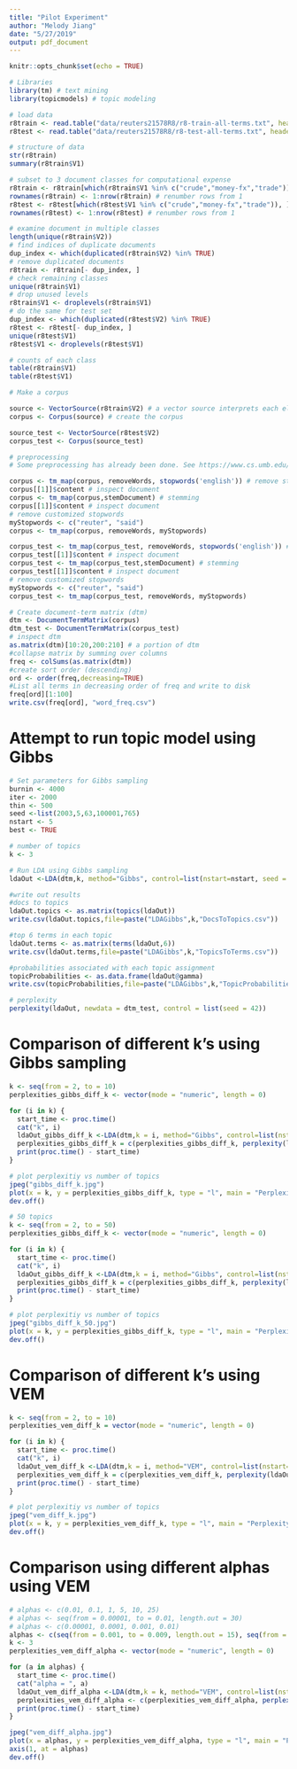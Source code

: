 ```yaml
---
title: "Pilot Experiment"
author: "Melody Jiang"
date: "5/27/2019"
output: pdf_document
---
```


```r
knitr::opts_chunk$set(echo = TRUE)
```

```r
# Libraries
library(tm) # text mining
library(topicmodels) # topic modeling
```

```r
# load data
r8train <- read.table("data/reuters21578R8/r8-train-all-terms.txt", header = FALSE, sep = "\t")
r8test <- read.table("data/reuters21578R8/r8-test-all-terms.txt", header = FALSE, sep = "\t")
```

```r
# structure of data
str(r8train)
summary(r8train$V1)
```

```r
# subset to 3 document classes for computational expense
r8train <- r8train[which(r8train$V1 %in% c("crude","money-fx","trade")), ]
rownames(r8train) <- 1:nrow(r8train) # renumber rows from 1
r8test <- r8test[which(r8test$V1 %in% c("crude","money-fx","trade")), ]
rownames(r8test) <- 1:nrow(r8test) # renumber rows from 1
```

```r
# examine document in multiple classes
length(unique(r8train$V2))
# find indices of duplicate documents
dup_index <- which(duplicated(r8train$V2) %in% TRUE)
# remove duplicated documents
r8train <- r8train[- dup_index, ]
# check remaining classes
unique(r8train$V1)
# drop unused levels
r8train$V1 <- droplevels(r8train$V1)
# do the same for test set
dup_index <- which(duplicated(r8test$V2) %in% TRUE)
r8test <- r8test[- dup_index, ]
unique(r8test$V1)
r8test$V1 <- droplevels(r8test$V1)
```

```r
# counts of each class
table(r8train$V1)
table(r8test$V1)
```

```r
# Make a corpus

source <- VectorSource(r8train$V2) # a vector source interprets each element of the vector as a document
corpus <- Corpus(source) # create the corpus

source_test <- VectorSource(r8test$V2)
corpus_test <- Corpus(source_test)
```

```r
# preprocessing
# Some preprocessing has already been done. See https://www.cs.umb.edu/~smimarog/textmining/datasets/

corpus <- tm_map(corpus, removeWords, stopwords('english')) # remove stopwords
corpus[[1]]$content # inspect document
corpus <- tm_map(corpus,stemDocument) # stemming
corpus[[1]]$content # inspect document
# remove customized stopwords
myStopwords <- c("reuter", "said")
corpus <- tm_map(corpus, removeWords, myStopwords)

corpus_test <- tm_map(corpus_test, removeWords, stopwords('english')) # remove stopwords
corpus_test[[1]]$content # inspect document
corpus_test <- tm_map(corpus_test,stemDocument) # stemming
corpus_test[[1]]$content # inspect document
# remove customized stopwords
myStopwords <- c("reuter", "said")
corpus_test <- tm_map(corpus_test, removeWords, myStopwords)
```

```r
# Create document-term matrix (dtm)
dtm <- DocumentTermMatrix(corpus)
dtm_test <- DocumentTermMatrix(corpus_test)
# inspect dtm
as.matrix(dtm)[10:20,200:210] # a portion of dtm
#collapse matrix by summing over columns
freq <- colSums(as.matrix(dtm))
#create sort order (descending)
ord <- order(freq,decreasing=TRUE)
#List all terms in decreasing order of freq and write to disk
freq[ord][1:100]
write.csv(freq[ord], "word_freq.csv")
```

# Attempt to run topic model using Gibbs

```r
# Set parameters for Gibbs sampling
burnin <- 4000
iter <- 2000
thin <- 500
seed <-list(2003,5,63,100001,765)
nstart <- 5
best <- TRUE
```

```r
# number of topics
k <- 3
```

```r
# Run LDA using Gibbs sampling
ldaOut <-LDA(dtm,k, method="Gibbs", control=list(nstart=nstart, seed = seed, best=best, burnin = burnin, iter = iter, thin=thin))
```

```r
#write out results
#docs to topics
ldaOut.topics <- as.matrix(topics(ldaOut))
write.csv(ldaOut.topics,file=paste("LDAGibbs",k,"DocsToTopics.csv"))
```

```r
#top 6 terms in each topic
ldaOut.terms <- as.matrix(terms(ldaOut,6))
write.csv(ldaOut.terms,file=paste("LDAGibbs",k,"TopicsToTerms.csv"))
```

```r
#probabilities associated with each topic assignment
topicProbabilities <- as.data.frame(ldaOut@gamma)
write.csv(topicProbabilities,file=paste("LDAGibbs",k,"TopicProbabilities.csv"))
```

```r
# perplexity
perplexity(ldaOut, newdata = dtm_test, control = list(seed = 42))
```

# Comparison of different k's using Gibbs sampling

```r
k <- seq(from = 2, to = 10)
perplexities_gibbs_diff_k <- vector(mode = "numeric", length = 0)

for (i in k) {
  start_time <- proc.time()
  cat("k", i)
  ldaOut_gibbs_diff_k <-LDA(dtm,k = i, method="Gibbs", control=list(nstart=nstart, seed = seed, best=best, burnin = burnin, iter = iter, thin=thin))
  perplexities_gibbs_diff_k = c(perplexities_gibbs_diff_k, perplexity(ldaOut_gibbs_diff_k, newdata = dtm_test, control = list(seed = 42)))
  print(proc.time() - start_time)
}
```

```r
# plot perplexitiy vs number of topics
jpeg("gibbs_diff_k.jpg")
plot(x = k, y = perplexities_gibbs_diff_k, type = "l", main = "Perplexity vs k using Gibbs sampling")
dev.off()
```

```r
# 50 topics
k <- seq(from = 2, to = 50)
perplexities_gibbs_diff_k <- vector(mode = "numeric", length = 0)

for (i in k) {
  start_time <- proc.time()
  cat("k", i)
  ldaOut_gibbs_diff_k <-LDA(dtm,k = i, method="Gibbs", control=list(nstart=nstart, seed = seed, best=best, burnin = burnin, iter = iter, thin=thin))
  perplexities_gibbs_diff_k = c(perplexities_gibbs_diff_k, perplexity(ldaOut_gibbs_diff_k, newdata = dtm_test, control = list(seed = 42)))
  print(proc.time() - start_time)
}

# plot perplexitiy vs number of topics
jpeg("gibbs_diff_k_50.jpg")
plot(x = k, y = perplexities_gibbs_diff_k, type = "l", main = "Perplexity vs k using Gibbs sampling")
dev.off()
```


# Comparison of different k's using VEM

```r
k <- seq(from = 2, to = 10)
perplexities_vem_diff_k = vector(mode = "numeric", length = 0)

for (i in k) {
  start_time <- proc.time()
  cat("k", i)
  ldaOut_vem_diff_k <-LDA(dtm,k = i, method="VEM", control=list(nstart=nstart, seed = seed, best=best))
  perplexities_vem_diff_k = c(perplexities_vem_diff_k, perplexity(ldaOut_vem_diff_k, newdata = dtm_test, control = list(seed = 42)))
  print(proc.time() - start_time)
}
```

```r
# plot perplexitiy vs number of topics
jpeg("vem_diff_k.jpg")
plot(x = k, y = perplexities_vem_diff_k, type = "l", main = "Perplexity vs k using VEM")
dev.off()
```

# Comparison using different alphas using VEM

```r
# alphas <- c(0.01, 0.1, 1, 5, 10, 25)
# alphas <- seq(from = 0.00001, to = 0.01, length.out = 30)
# alphas <- c(0.00001, 0.0001, 0.001, 0.01)
alphas <- c(seq(from = 0.001, to = 0.009, length.out = 15), seq(from = 0.01, to = 1, length.out = 15))
k <- 3
perplexities_vem_diff_alpha <- vector(mode = "numeric", length = 0)

for (a in alphas) {
  start_time <- proc.time()
  cat("alpha = ", a)
  ldaOut_vem_diff_alpha <-LDA(dtm,k = k, method="VEM", control=list(nstart=nstart, seed = seed, best=best, alpha = a, estimate.alpha = FALSE))
  perplexities_vem_diff_alpha <- c(perplexities_vem_diff_alpha, perplexity(ldaOut_vem_diff_alpha, newdata = dtm_test, control = list(seed = 42)))
  print(proc.time() - start_time)
}
```

```r
jpeg("vem_diff_alpha.jpg")
plot(x = alphas, y = perplexities_vem_diff_alpha, type = "l", main = "Perplexity vs alpha using VEM", xaxt="n")
axis(1, at = alphas)
dev.off()
```



